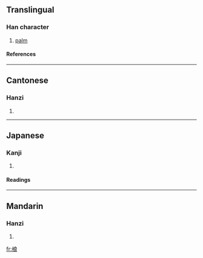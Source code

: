 ==Translingual==
===Han character===
{{Han char|rn=75|rad=木|as=07|sn=11|four=4393<sub>2</sub>|canj=木戈日女 (DIAV)}}
# [[palm]]
====References====
{{Han ref|kx=0527.140|dkj=14815|dj=0916.070|hdz=21221.040|uh=6879|ud=26745|bh=D5B0|bd=54704}}

----
==Cantonese==
===Hanzi===
{{yue-hanzi|jyut=|y=long4}}
# {{defn|Cantonese}}

----
==Japanese==
===Kanji===
{{ja-kanji|grade=|rs=木07}}
# {{defn|Japanese}} 
====Readings====
{{ja-readings|on=[[ろう]] (rō)|kun=}}

----
==Mandarin==
===Hanzi===
{{cmn-hanzi|pin=[[láng]] (lang2)|wg=lang<sup>2</sup>}}
# {{defn|Mandarin}}

[[fr:桹]]